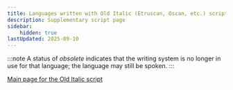 ```yaml
---
title: Languages written with Old Italic (Etruscan, Oscan, etc.) script
description: Supplementary script page
sidebar:
    hidden: true
lastUpdated: 2025-09-10
---
```



:::note
A status of _obsolete_ indicates that the writing system is no longer in use for that language; the language may still be spoken.
:::

<WsList script='Ital' />

[Main page for the Old Italic script](/scrlang/scripts/ital)

